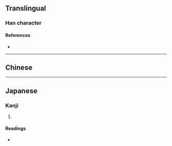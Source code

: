 {{character info/new}}
==Translingual==

===Han character===
{{Han char|rn=9|rad=人|as=06|sn=8|four=|canj=OMGB|ids=⿰亻再}}

====References====
* {{Han ref|kx=0102.291|dkj=00629|hdz=10145.021|uh=4FA2|ud=20386}}

----

==Chinese==
{{zh-see|戴|v}}

----

==Japanese==

===Kanji===
{{ja-kanji|grade=|rs=人06}}

# {{defn|lang=ja|sort=人06}}

====Readings====
* {{ja-readings|on=[[ぶ]] (bu)|kun=}}